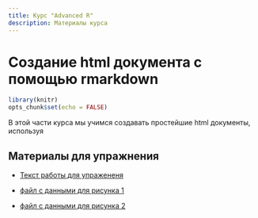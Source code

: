 ```yaml
---
title: Курс "Advanced R"
description: Материалы курса 
---
```

 
# Создание html документа с помощью rmarkdown

```r
library(knitr)
opts_chunk$set(echo = FALSE)
```

В этой части курса мы учимся создавать простейшие html документы, используя 

## Материалы для упражнения
 
- [Текст работы для упражененя](Advanced_R/Exercises/Khaitov_et_al_Derjugin.docx)

- [файл с данными для рисунка 1](Advanced_R/Exercises/data/myt_all.csv)
- [файл с данными для рисунка 2](Advanced_R/Exercises/data/myt_Z0_all_full.csv)

